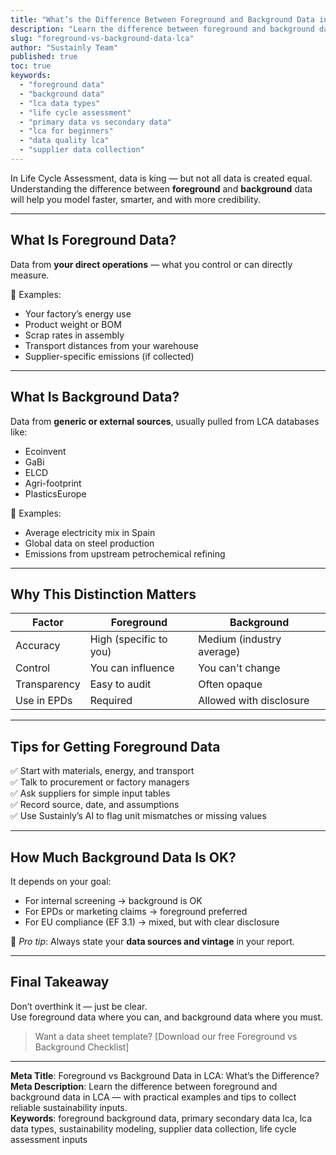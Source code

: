 ```yaml
---
title: "What’s the Difference Between Foreground and Background Data in LCA?"
description: "Learn the difference between foreground and background data in Life Cycle Assessment (LCA), with examples and tips to collect the right inputs for your study."
slug: "foreground-vs-background-data-lca"
author: "Sustainly Team"
published: true
toc: true
keywords:
  - "foreground data"
  - "background data"
  - "lca data types"
  - "life cycle assessment"
  - "primary data vs secondary data"
  - "lca for beginners"
  - "data quality lca"
  - "supplier data collection"
---
```


In Life Cycle Assessment, data is king — but not all data is created equal.  
Understanding the difference between **foreground** and **background** data will help you model faster, smarter, and with more credibility.

---

## What Is Foreground Data?

Data from **your direct operations** — what you control or can directly measure.

📍 Examples:

- Your factory’s energy use  
- Product weight or BOM  
- Scrap rates in assembly  
- Transport distances from your warehouse  
- Supplier-specific emissions (if collected)

---

## What Is Background Data?

Data from **generic or external sources**, usually pulled from LCA databases like:

- Ecoinvent  
- GaBi  
- ELCD  
- Agri-footprint  
- PlasticsEurope

📍 Examples:

- Average electricity mix in Spain  
- Global data on steel production  
- Emissions from upstream petrochemical refining

---

## Why This Distinction Matters

| Factor | Foreground | Background |
|--------|------------|------------|
| Accuracy | High (specific to you) | Medium (industry average) |
| Control | You can influence | You can't change |
| Transparency | Easy to audit | Often opaque |
| Use in EPDs | Required | Allowed with disclosure |

---

## Tips for Getting Foreground Data

✅ Start with materials, energy, and transport  
✅ Talk to procurement or factory managers  
✅ Ask suppliers for simple input tables  
✅ Record source, date, and assumptions  
✅ Use Sustainly’s AI to flag unit mismatches or missing values

---

## How Much Background Data Is OK?

It depends on your goal:

- For internal screening → background is OK  
- For EPDs or marketing claims → foreground preferred  
- For EU compliance (EF 3.1) → mixed, but with clear disclosure

📌 *Pro tip*: Always state your **data sources and vintage** in your report.

---

## Final Takeaway

Don’t overthink it — just be clear.  
Use foreground data where you can, and background data where you must.

> Want a data sheet template? [Download our free Foreground vs Background Checklist]

---

**Meta Title**: Foreground vs Background Data in LCA: What’s the Difference?  
**Meta Description**: Learn the difference between foreground and background data in LCA — with practical examples and tips to collect reliable sustainability inputs.  
**Keywords**: foreground background data, primary secondary data lca, lca data types, sustainability modeling, supplier data collection, life cycle assessment inputs


